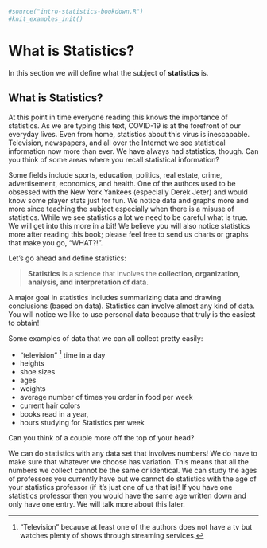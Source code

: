 ```r
#source("intro-statistics-bookdown.R")
#knit_examples_init()
```

# What is Statistics? {#what-is-statistics}

In this section we will define what the subject of **statistics** is.

## What is Statistics?

At this point in time everyone reading this knows the importance of
statistics. As we are typing this text, COVID-19 is at the forefront of
our everyday lives. Even from home, statistics about this virus is
inescapable. Television, newspapers, and all over the Internet we see
statistical information now more than ever. We have always had
statistics, though. Can you think of some areas where you recall
statistical information?

Some fields include sports, education, politics, real estate, crime,
advertisement, economics, and health. One of the authors used to be
obsessed with the New York Yankees (especially Derek Jeter) and would
know some player stats just for fun. We notice data and graphs more and
more since teaching the subject especially when there is a misuse of
statistics. While we see statistics a lot we need to be careful what is
true. We will get into this more in a bit! We believe you will also
notice statistics more after reading this book; please feel free to send
us charts or graphs that make you go, "WHAT?!".

Let's go ahead and define statistics:

> **Statistics** is a science that involves the **collection, organization, analysis, and interpretation of data**.

A major goal in statistics includes summarizing data and drawing conclusions (based on data). Statistics can involve almost any kind of data. You will notice we like to use personal data because that truly is the easiest to obtain!

Some examples of data that we can all collect pretty easily:

- "television" ^["Television" because at least one of the authors does not have a tv but watches plenty of shows through streaming services.] time in a day
- heights
- shoe sizes
- ages
- weights
- average number of times you order in food per week
- current hair colors
- books read in a year,
- hours studying for Statistics per week

Can you think of a couple more off the top of your head?

We can do statistics with any data set that involves numbers! We do have
to make sure that whatever we choose has variation. This means that all
the numbers we collect cannot be the same or identical. We can study
the ages of professors you currently have but we cannot do statistics
with the age of your statistics professor (if it's just one of us that is)! If you have one statistics professor then you would have the same age written down and only have one entry. We will talk more about this later.
